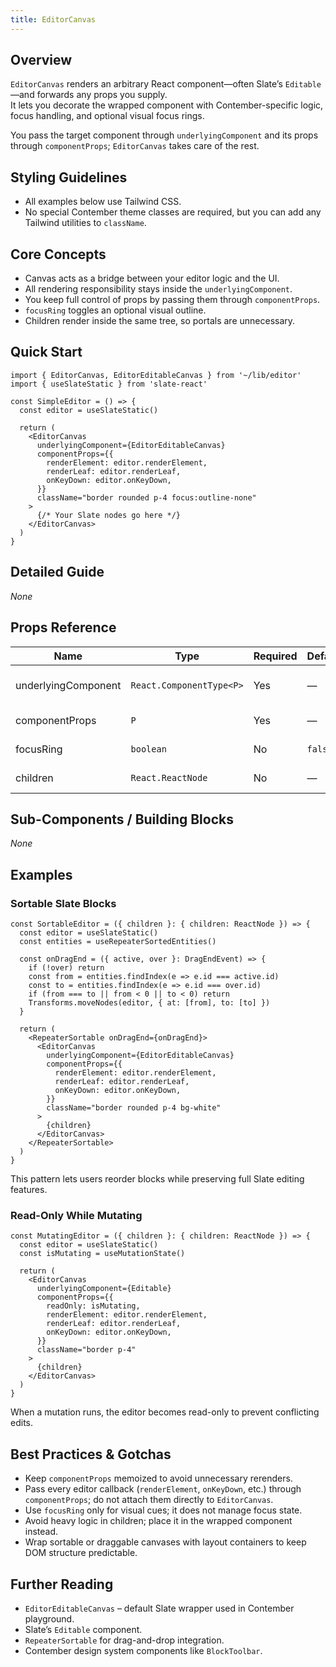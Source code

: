```yaml
---
title: EditorCanvas
---
```


<!-- Edited by human: false -->
<!-- Examples count: 9 -->
<!-- Source examples: 0 -->
<!-- Playground examples: 1 -->
<!-- External examples: 8 -->
<!-- Import examples: 6 -->

## Overview
`EditorCanvas` renders an arbitrary React component—often Slate’s `Editable`—and forwards any props you supply.  
It lets you decorate the wrapped component with Contember-specific logic, focus handling, and optional visual focus rings.

You pass the target component through `underlyingComponent` and its props through `componentProps`; `EditorCanvas` takes care of the rest.

## Styling Guidelines
* All examples below use Tailwind CSS.  
* No special Contember theme classes are required, but you can add any Tailwind utilities to `className`.

## Core Concepts
* Canvas acts as a bridge between your editor logic and the UI.  
* All rendering responsibility stays inside the `underlyingComponent`.  
* You keep full control of props by passing them through `componentProps`.  
* `focusRing` toggles an optional visual outline.  
* Children render inside the same tree, so portals are unnecessary.

## Quick Start
```tsx
import { EditorCanvas, EditorEditableCanvas } from '~/lib/editor'
import { useSlateStatic } from 'slate-react'

const SimpleEditor = () => {
  const editor = useSlateStatic()

  return (
    <EditorCanvas
      underlyingComponent={EditorEditableCanvas}
      componentProps={{
        renderElement: editor.renderElement,
        renderLeaf: editor.renderLeaf,
        onKeyDown: editor.onKeyDown,
      }}
      className="border rounded p-4 focus:outline-none"
    >
      {/* Your Slate nodes go here */}
    </EditorCanvas>
  )
}
```

## Detailed Guide
_None_

## Props Reference
| Name | Type | Required | Default | Description |
|------|------|----------|---------|-------------|
| underlyingComponent | `React.ComponentType<P>` | Yes | — | Component that actually renders the editor. |
| componentProps | `P` | Yes | — | Props forwarded to `underlyingComponent`. |
| focusRing | `boolean` | No | `false` | Shows a focus outline when `true`. |
| children | `React.ReactNode` | No | — | Nodes rendered inside the canvas. |

## Sub-Components / Building Blocks
_None_

## Examples
### Sortable Slate Blocks
```tsx
const SortableEditor = ({ children }: { children: ReactNode }) => {
  const editor = useSlateStatic()
  const entities = useRepeaterSortedEntities()

  const onDragEnd = ({ active, over }: DragEndEvent) => {
    if (!over) return
    const from = entities.findIndex(e => e.id === active.id)
    const to = entities.findIndex(e => e.id === over.id)
    if (from === to || from < 0 || to < 0) return
    Transforms.moveNodes(editor, { at: [from], to: [to] })
  }

  return (
    <RepeaterSortable onDragEnd={onDragEnd}>
      <EditorCanvas
        underlyingComponent={EditorEditableCanvas}
        componentProps={{
          renderElement: editor.renderElement,
          renderLeaf: editor.renderLeaf,
          onKeyDown: editor.onKeyDown,
        }}
        className="border rounded p-4 bg-white"
      >
        {children}
      </EditorCanvas>
    </RepeaterSortable>
  )
}
```
This pattern lets users reorder blocks while preserving full Slate editing features.

### Read-Only While Mutating
```tsx
const MutatingEditor = ({ children }: { children: ReactNode }) => {
  const editor = useSlateStatic()
  const isMutating = useMutationState()

  return (
    <EditorCanvas
      underlyingComponent={Editable}
      componentProps={{
        readOnly: isMutating,
        renderElement: editor.renderElement,
        renderLeaf: editor.renderLeaf,
        onKeyDown: editor.onKeyDown,
      }}
      className="border p-4"
    >
      {children}
    </EditorCanvas>
  )
}
```
When a mutation runs, the editor becomes read-only to prevent conflicting edits.

## Best Practices & Gotchas
* Keep `componentProps` memoized to avoid unnecessary rerenders.  
* Pass every editor callback (`renderElement`, `onKeyDown`, etc.) through `componentProps`; do not attach them directly to `EditorCanvas`.  
* Use `focusRing` only for visual cues; it does not manage focus state.  
* Avoid heavy logic in children; place it in the wrapped component instead.  
* Wrap sortable or draggable canvases with layout containers to keep DOM structure predictable.

## Further Reading
* `EditorEditableCanvas` – default Slate wrapper used in Contember playground.  
* Slate’s `Editable` component.  
* `RepeaterSortable` for drag-and-drop integration.  
* Contember design system components like `BlockToolbar`.

<!-- End of Generated Documentation -->